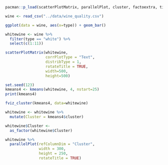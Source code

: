 ```r
pacman::p_load(scatterPlotMatrix, parallelPlot, cluster, factoextra, tidyverse)
```

```r
wine <- read_csv("../data/wine_quality.csv")
```

```r
ggplot(data = wine, aes(x=type)) + geom_bar()
```

```r
whitewine <- wine %>%
  filter(type == "white") %>%
  select(c(1:11))
```

```r
scatterPlotMatrix(whitewine,
                  corrPlotType = "Text",
                  distribType = 1,
                  rotateTitle = TRUE,
                  width=500,
                  height=500)
```

```r
set.seed(123)
kmeans4 <- kmeans(whitewine, 4, nstart=25)
print(kmeans4)

```

```r
fviz_cluster(kmeans4, data=whitewine)
```

```r
whitewine <- whitewine %>%
  mutate(Cluster = kmeans4$cluster)
```

```r
whitewine$Cluster <- 
  as_factor(whitewine$Cluster)
```

```r
whitewine %>%
  parallelPlot(refColumnDim = "Cluster",
               width = 300,
               height = 250,
               rotateTitle = TRUE)
```
